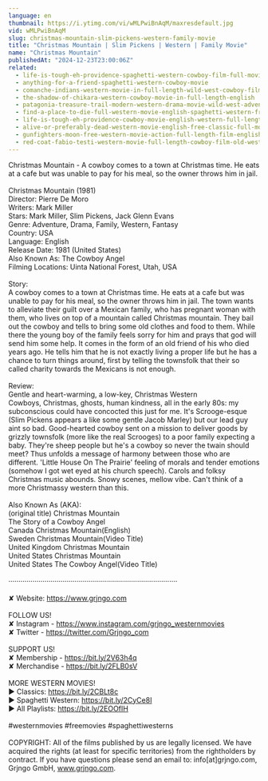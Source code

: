 ```yaml
---
language: en
thumbnail: https://i.ytimg.com/vi/wMLPwiBnAqM/maxresdefault.jpg
vid: wMLPwiBnAqM
slug: christmas-mountain-slim-pickens-western-family-movie
title: "Christmas Mountain | Slim Pickens | Western | Family Movie"
name: "Christmas Mountain"
publishedAt: "2024-12-23T23:00:06Z"
related:
  - life-is-tough-eh-providence-spaghetti-western-cowboy-film-full-movie-english
  - anything-for-a-friend-spaghetti-western-cowboy-movie
  - comanche-indians-western-movie-in-full-length-wild-west-cowboy-film
  - the-shadow-of-chikara-western-cowboy-movie-in-full-length-english
  - patagonia-treasure-trail-modern-western-drama-movie-wild-west-adventure-western-movies
  - find-a-place-to-die-full-western-movie-english-spaghetti-western-free-cowboy-film
  - life-is-tough-eh-providence-cowboy-movie-english-western-full-length
  - alive-or-preferably-dead-western-movie-english-free-classic-full-movie
  - gunfighters-moon-free-western-movie-action-full-length-film-english
  - red-coat-fabio-testi-western-movie-full-length-cowboy-film-old-west
---
```


Christmas Mountain - A cowboy comes to a town at Christmas time. He eats at a cafe but was unable to pay for his meal, so the owner throws him in jail.<br />
<br />
Christmas Mountain (1981)<br />
Director: Pierre De Moro<br />
Writers: Mark Miller<br />
Stars: Mark Miller, Slim Pickens, Jack Glenn Evans<br />
Genre: Adventure, Drama, Family, Western, Fantasy<br />
Country: USA<br />
Language: English<br />
Release Date: 1981 (United States)<br />
Also Known As: The Cowboy Angel<br />
Filming Locations: Uinta National Forest, Utah, USA<br />
<br />
Story:<br />
A cowboy comes to a town at Christmas time. He eats at a cafe but was unable to pay for his meal, so the owner throws him in jail. The town wants to alleviate their guilt over a Mexican family, who has pregnant woman with them, who lives on top of a mountain called Christmas mountain. They bail out the cowboy and tells to bring some old clothes and food to them. While there the young boy of the family feels sorry for him and prays that god will send him some help. It comes in the form of an old friend of his who died years ago. He tells him that he is not exactly living a proper life but he has a chance to turn things around, first by telling the townsfolk that their so called charity towards the Mexicans is not enough.<br />
<br />
Review:<br />
Gentle and heart-warming, a low-key, Christmas Western<br />
Cowboys, Christmas, ghosts, human kindness, all in the early 80s: my subconscious could have concocted this just for me. It's Scrooge-esque (Slim Pickens appears a like some gentle Jacob Marley) but our lead guy aint so bad. Good-hearted cowboy sent on a mission to deliver goods by grizzly townsfolk (more like the real Scrooges) to a poor family expecting a baby. They're sheep people but he's a cowboy so never the twain should meet? Thus unfolds a message of harmony between those who are different. 'Little House On The Prairie' feeling of morals and tender emotions (somehow I got wet eyed at his church speech). Carols and folksy Christmas music abounds. Snowy scenes, mellow vibe. Can't think of a more Christmassy western than this.<br />
<br />
Also Known As (AKA):<br />
(original title) Christmas Mountain<br />
The Story of a Cowboy Angel<br />
Canada Christmas Mountain(English)<br />
Sweden Christmas Mountain(Video Title)<br />
United Kingdom Christmas Mountain<br />
United States Christmas Mountain<br />
United States The Cowboy Angel(Video Title)<br />
<br />
····················································································<br />
<br />
✘ Website: https://www.grjngo.com<br />
<br />
FOLLOW US!<br />
✘ Instagram - https://www.instagram.com/grjngo_westernmovies<br />
✘ Twitter - https://twitter.com/Grjngo_com<br />
<br />
SUPPORT US!<br />
✘ Membership - https://bit.ly/2V63h4q<br />
✘ Merchandise - https://bit.ly/2FLB0sV<br />
<br />
MORE WESTERN MOVIES! <br />
► Classics: https://bit.ly/2CBLt8c <br />
► Spaghetti Western: https://bit.ly/2CyCe8I <br />
► All Playlists: https://bit.ly/2EOOfIH <br />
<br />
#westernmovies #freemovies #spaghettiwesterns<br />
<br />
COPYRIGHT: All of the films published by us are legally licensed. We have acquired the rights (at least for specific territories) from the rightholders by contract. If you have questions please send an email to: info[at]grjngo.com, Grjngo GmbH, www.grjngo.com.